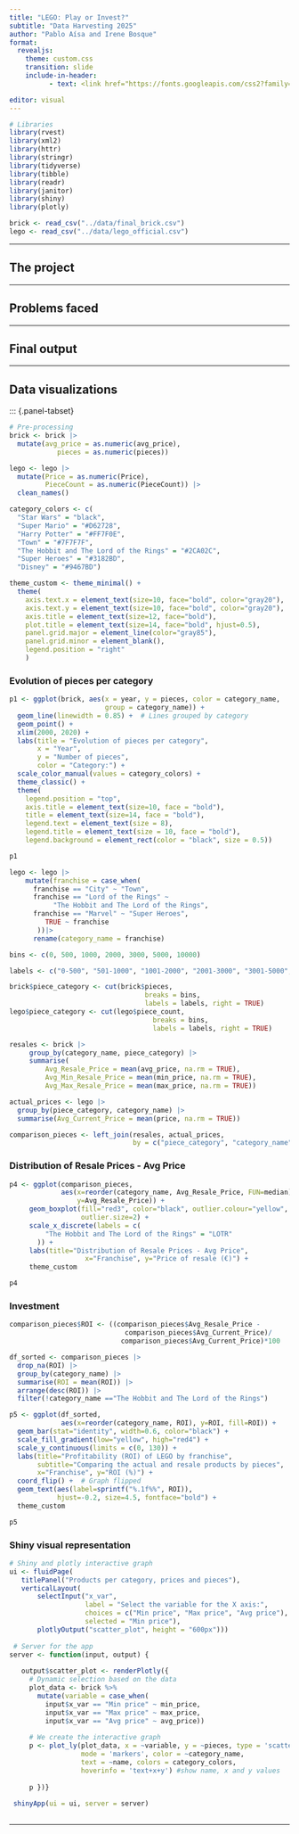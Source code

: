 ```yaml
---
title: "LEGO: Play or Invest?"
subtitle: "Data Harvesting 2025"
author: "Pablo Aísa and Irene Bosque"
format: 
  revealjs: 
    theme: custom.css
    transition: slide
    include-in-header:
          - text: <link href="https://fonts.googleapis.com/css2?family=Fredoka:wght@300..700&display=swap"rel="stylesheet">

editor: visual
---
```


```r
# Libraries
library(rvest)
library(xml2)
library(httr)
library(stringr)
library(tidyverse)
library(tibble)
library(readr)
library(janitor)
library(shiny)
library(plotly)
```

```r
brick <- read_csv("../data/final_brick.csv")
lego <- read_csv("../data/lego_official.csv")
```

------------------------------------------------------------------------

## The project

---

## Problems faced

---

## Final output

---

## Data visualizations

::: {.panel-tabset}

```r
# Pre-processing
brick <- brick |> 
  mutate(avg_price = as.numeric(avg_price),
            pieces = as.numeric(pieces))

lego <- lego |> 
  mutate(Price = as.numeric(Price),
         PieceCount = as.numeric(PieceCount)) |> 
  clean_names()
```

```r
category_colors <- c(
  "Star Wars" = "black",
  "Super Mario" = "#D62728",
  "Harry Potter" = "#FF7F0E",
  "Town" = "#7F7F7F",
  "The Hobbit and The Lord of the Rings" = "#2CA02C",
  "Super Heroes" = "#3182BD", 
  "Disney" = "#9467BD")

theme_custom <- theme_minimal() +
  theme(
    axis.text.x = element_text(size=10, face="bold", color="gray20"),
    axis.text.y = element_text(size=10, face="bold", color="gray20"),
    axis.title = element_text(size=12, face="bold"),
    plot.title = element_text(size=14, face="bold", hjust=0.5),
    panel.grid.major = element_line(color="gray85"),
    panel.grid.minor = element_blank(),
    legend.position = "right"
    )
```

### Evolution of pieces per category

```r
p1 <- ggplot(brick, aes(x = year, y = pieces, color = category_name, 
                        group = category_name)) +
  geom_line(linewidth = 0.85) +  # Lines grouped by category
  geom_point() +
  xlim(2000, 2020) +
  labs(title = "Evolution of pieces per category",
       x = "Year",
       y = "Number of pieces",
       color = "Category:") +
  scale_color_manual(values = category_colors) +
  theme_classic() +
  theme(
    legend.position = "top",
    axis.title = element_text(size=10, face = "bold"),
    title = element_text(size=14, face = "bold"),
    legend.text = element_text(size = 8),
    legend.title = element_text(size = 10, face = "bold"),
    legend.background = element_rect(color = "black", size = 0.5))

p1
```

```r
lego <- lego |> 
    mutate(franchise = case_when(
      franchise == "City" ~ "Town",
      franchise == "Lord of the Rings" ~ 
           "The Hobbit and The Lord of the Rings",
      franchise == "Marvel" ~ "Super Heroes",
         TRUE ~ franchise
       ))|> 
      rename(category_name = franchise)

bins <- c(0, 500, 1000, 2000, 3000, 5000, 10000)

labels <- c("0-500", "501-1000", "1001-2000", "2001-3000", "3001-5000", "5001+")

brick$piece_category <- cut(brick$pieces, 
                                  breaks = bins, 
                                  labels = labels, right = TRUE)
lego$piece_category <- cut(lego$piece_count, 
                                    breaks = bins, 
                                    labels = labels, right = TRUE)

resales <- brick |> 
     group_by(category_name, piece_category) |> 
     summarise(
         Avg_Resale_Price = mean(avg_price, na.rm = TRUE),
         Avg_Min_Resale_Price = mean(min_price, na.rm = TRUE),
         Avg_Max_Resale_Price = mean(max_price, na.rm = TRUE))

actual_prices <- lego |> 
  group_by(piece_category, category_name) |> 
  summarise(Avg_Current_Price = mean(price, na.rm = TRUE))

comparison_pieces <- left_join(resales, actual_prices, 
                               by = c("piece_category", "category_name"))
```

### Distribution of Resale Prices - Avg Price

```r
p4 <- ggplot(comparison_pieces, 
             aes(x=reorder(category_name, Avg_Resale_Price, FUN=median),
                 y=Avg_Resale_Price)) +
     geom_boxplot(fill="red3", color="black", outlier.colour="yellow",
                  outlier.size=2) +
     scale_x_discrete(labels = c(
         "The Hobbit and The Lord of the Rings" = "LOTR"
       )) +
     labs(title="Distribution of Resale Prices - Avg Price",
                   x="Franchise", y="Price of resale (€)") +
     theme_custom

p4
```

### Investment

```r
comparison_pieces$ROI <- ((comparison_pieces$Avg_Resale_Price -
                             comparison_pieces$Avg_Current_Price)/ 
                            comparison_pieces$Avg_Current_Price)*100

df_sorted <- comparison_pieces |> 
  drop_na(ROI) |>
  group_by(category_name) |> 
  summarise(ROI = mean(ROI)) |> 
  arrange(desc(ROI)) |>
  filter(!category_name =="The Hobbit and The Lord of the Rings")

p5 <- ggplot(df_sorted, 
             aes(x=reorder(category_name, ROI), y=ROI, fill=ROI)) +
  geom_bar(stat="identity", width=0.6, color="black") +
  scale_fill_gradient(low="yellow", high="red4") +
  scale_y_continuous(limits = c(0, 130)) +
  labs(title="Profitability (ROI) of LEGO by franchise",
       subtitle="Comparing the actual and resale products by pieces",
       x="Franchise", y="ROI (%)") +
  coord_flip() +  # Graph flipped
  geom_text(aes(label=sprintf("%.1f%%", ROI)), 
            hjust=-0.2, size=4.5, fontface="bold") +
  theme_custom

p5
```

### Shiny visual representation

```r
# Shiny and plotly interactive graph
ui <- fluidPage(
   titlePanel("Products per category, prices and pieces"),
   verticalLayout(
       selectInput("x_var", 
                   label = "Select the variable for the X axis:", 
                   choices = c("Min price", "Max price", "Avg price"),
                   selected = "Min price"),
       plotlyOutput("scatter_plot", height = "600px")))
 
 # Server for the app
server <- function(input, output) {
   
   output$scatter_plot <- renderPlotly({
     # Dynamic selection based on the data
     plot_data <- brick %>%
       mutate(variable = case_when(
         input$x_var == "Min price" ~ min_price,
         input$x_var == "Max price" ~ max_price,
         input$x_var == "Avg price" ~ avg_price))
 
     # We create the interactive graph
     p <- plot_ly(plot_data, x = ~variable, y = ~pieces, type = 'scatter', 
                  mode = 'markers', color = ~category_name, 
                  text = ~name, colors = category_colors,
                  hoverinfo = 'text+x+y') #show name, x and y values
     
     p })}
 
 shinyApp(ui = ui, server = server)
 
```

---
